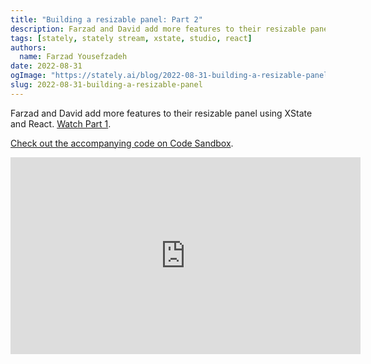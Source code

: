 ```yaml
---
title: "Building a resizable panel: Part 2"
description: Farzad and David add more features to their resizable panel using XState and React.
tags: [stately, stately stream, xstate, studio, react]
authors:
  name: Farzad Yousefzadeh
date: 2022-08-31
ogImage: "https://stately.ai/blog/2022-08-31-building-a-resizable-panel.png"
slug: 2022-08-31-building-a-resizable-panel
---
```


Farzad and David add more features to their resizable panel using XState and React. [Watch Part 1](/blog/2022-08-23-building-a-resizable-panel.mdx).

[Check out the accompanying code on Code Sandbox](https://codesandbox.io/s/resizable-panel-example-jjgkzl?file=/src/index.tsx).

<iframe width="560" height="315" src="https://www.youtube-nocookie.com/embed/OoE9DykTDC8?controls=0" title="YouTube video player" frameborder="0" allow="accelerometer; autoplay; clipboard-write; encrypted-media; gyroscope; picture-in-picture; web-share" allowfullscreen></iframe>